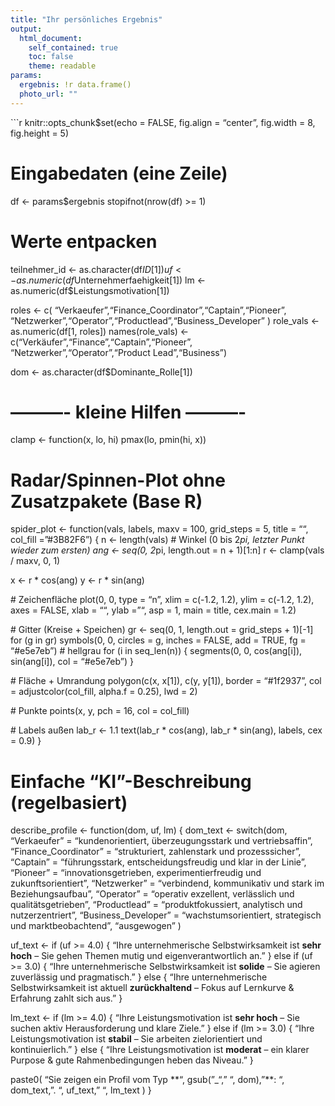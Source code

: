 ```yaml
---
title: "Ihr persönliches Ergebnis"
output:
  html_document:
    self_contained: true
    toc: false
    theme: readable
params:
  ergebnis: !r data.frame()
  photo_url: ""
---
```


```r
knitr::opts_chunk$set(echo = FALSE, fig.align = "center", fig.width = 8, fig.height = 5)

# Eingabedaten (eine Zeile)
df <- params$ergebnis
stopifnot(nrow(df) >= 1)

# Werte entpacken
teilnehmer_id <- as.character(df$ID[1])
uf <- as.numeric(df$Unternehmerfaehigkeit[1])
lm <- as.numeric(df$Leistungsmotivation[1])

roles <- c(
  "Verkaeufer","Finance_Coordinator","Captain","Pioneer",
  "Netzwerker","Operator","Productlead","Business_Developer"
)
role_vals <- as.numeric(df[1, roles])
names(role_vals) <- c("Verkäufer","Finance\nCoordinator","Captain","Pioneer",
                      "Netzwerker","Operator","Product Lead","Business\nDeveloper")

dom <- as.character(df$Dominante_Rolle[1])

# ---------- kleine Hilfen ----------

clamp <- function(x, lo, hi) pmax(lo, pmin(hi, x))

# Radar/Spinnen-Plot ohne Zusatzpakete (Base R)
spider_plot <- function(vals, labels, maxv = 100,
                        grid_steps = 5, title = "", col_fill = "#3B82F6") {
  n <- length(vals)
  # Winkel (0 bis 2*pi, letzter Punkt wieder zum ersten)
  ang <- seq(0, 2*pi, length.out = n + 1)[1:n]
  r <- clamp(vals / maxv, 0, 1)

  x <- r * cos(ang)
  y <- r * sin(ang)

  # Zeichenfläche
  plot(0, 0, type = "n", xlim = c(-1.2, 1.2), ylim = c(-1.2, 1.2),
       axes = FALSE, xlab = "", ylab = "", asp = 1, main = title, cex.main = 1.2)

  # Gitter (Kreise + Speichen)
  gr <- seq(0, 1, length.out = grid_steps + 1)[-1]
  for (g in gr) symbols(0, 0, circles = g, inches = FALSE, add = TRUE,
                        fg = "#e5e7eb") # hellgrau
  for (i in seq_len(n)) {
    segments(0, 0, cos(ang[i]), sin(ang[i]), col = "#e5e7eb")
  }

  # Fläche + Umrandung
  polygon(c(x, x[1]), c(y, y[1]),
          border = "#1f2937", col = adjustcolor(col_fill, alpha.f = 0.25), lwd = 2)

  # Punkte
  points(x, y, pch = 16, col = col_fill)

  # Labels außen
  lab_r <- 1.1
  text(lab_r * cos(ang), lab_r * sin(ang), labels, cex = 0.9)
}

# Einfache "KI"-Beschreibung (regelbasiert)
describe_profile <- function(dom, uf, lm) {
  dom_text <- switch(dom,
    "Verkaeufer"          = "kundenorientiert, überzeugungsstark und vertriebsaffin",
    "Finance_Coordinator" = "strukturiert, zahlenstark und prozesssicher",
    "Captain"             = "führungsstark, entscheidungsfreudig und klar in der Linie",
    "Pioneer"             = "innovationsgetrieben, experimentierfreudig und zukunftsorientiert",
    "Netzwerker"          = "verbindend, kommunikativ und stark im Beziehungsaufbau",
    "Operator"            = "operativ exzellent, verlässlich und qualitätsgetrieben",
    "Productlead"         = "produktfokussiert, analytisch und nutzerzentriert",
    "Business_Developer"  = "wachstumsorientiert, strategisch und marktbeobachtend",
    "ausgewogen"
  )

  uf_text <- if (uf >= 4.0) {
    "Ihre unternehmerische Selbstwirksamkeit ist **sehr hoch** – Sie gehen Themen mutig und eigenverantwortlich an."
  } else if (uf >= 3.0) {
    "Ihre unternehmerische Selbstwirksamkeit ist **solide** – Sie agieren zuverlässig und pragmatisch."
  } else {
    "Ihre unternehmerische Selbstwirksamkeit ist aktuell **zurückhaltend** – Fokus auf Lernkurve & Erfahrung zahlt sich aus."
  }

  lm_text <- if (lm >= 4.0) {
    "Ihre Leistungsmotivation ist **sehr hoch** – Sie suchen aktiv Herausforderung und klare Ziele."
  } else if (lm >= 3.0) {
    "Ihre Leistungsmotivation ist **stabil** – Sie arbeiten zielorientiert und kontinuierlich."
  } else {
    "Ihre Leistungsmotivation ist **moderat** – ein klarer Purpose & gute Rahmenbedingungen heben das Niveau."
  }

  paste0(
    "Sie zeigen ein Profil vom Typ **", gsub("_", " ", dom), "**: ", dom_text, ". ",
    uf_text, " ", lm_text
  )
}
